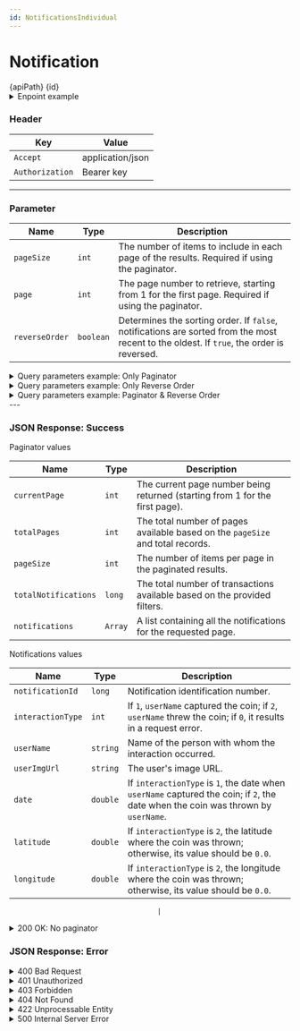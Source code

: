 ```yaml
---
id: NotificationsIndividual
---
```







# Notification


<div className="highlight-box">
  <HttpMethodTag method={method} /> {apiPath} {id}
</div>





<details className='details-custom'>
  <summary>Enpoint example</summary>
    <div className="examples-style"> 
      {apiPath}`444`
    </div>
</details>



### Header

| Key             | Value    |
|-----------------|----------|
| `Accept`        | application/json |
| `Authorization` | Bearer key|


---
### Parameter

| Name           | Type      |  Description                                                                                   |
|----------------|-----------|-----------------------------------------------------------------------------------------------|
| `pageSize`     | `int`     | The number of items to include in each page of the results. Required if using the paginator.  |
| `page`         | `int`     | The page number to retrieve, starting from 1 for the first page. Required if using the paginator. |
| `reverseOrder` | `boolean` | Determines the sorting order. If `false`, notifications are sorted from the most recent to the oldest. If `true`, the order is reversed. |



<details className='details-custom'>
  <summary>Query parameters example: Only Paginator</summary>
    <div className="examples-style"> 
      {apiPath}`?pageSize=10&page=2`
    </div>
</details>

<details className='details-custom'>
  <summary>Query parameters example: Only Reverse Order</summary>
    <div className="examples-style"> 
      {apiPath}`?reverseOrder=false`
    </div>
</details>

<details className='details-custom'>
  <summary>Query parameters example: Paginator & Reverse Order</summary>
    <div className="examples-style"> 
      {apiPath}`?pageSize=10&page=2&reverseOrder=false`
    </div>
</details>
---

### JSON Response: Success

<div className="table-title">
  Paginator values
</div>

| Name                  | Type       |   Description                                                                                  |
|-----------------------|------------|-----------------------------------------------------------------------------------------------|
| `currentPage`         | `int`      | The current page number being returned (starting from 1 for the first page).                |
| `totalPages`          | `int`      | The total number of pages available based on the `pageSize` and total records.              |
| `pageSize`            | `int`      | The number of items per page in the paginated results.                                       |
| `totalNotifications`  | `long`     | The total number of transactions available based on the provided filters.                   |
| `notifications`       | `Array`    | A list containing all the notifications for the requested page.                              |

<div className="table-title">
  Notifications values
</div>

| Name              | Type     | Description                                                                                     |
|-------------------|----------|-------------------------------------------------------------------------------------------------|
| `notificationId`  | `long`   | Notification identification number.                                                            |
| `interactionType` | `int`    | If `1`, `userName` captured the coin; if `2`, `userName` threw the coin; if `0`, it results in a request error. |
| `userName`        | `string` | Name of the person with whom the interaction occurred.                                          |
| `userImgUrl`      | `string` | The user's image URL.                                                                           |
| `date`            | `double` | If `interactionType` is `1`, the date when `userName` captured the coin; if `2`, the date when the coin was thrown by `userName`. |
| `latitude`        | `double` | If `interactionType` is `2`, the latitude where the coin was thrown; otherwise, its value should be `0.0`. |
| `longitude`       | `double` | If `interactionType` is `2`, the longitude where the coin was thrown; otherwise, its value should be `0.0`. |


                                         |
<details className='details-custom'>
  <summary>200 OK: No paginator</summary>
```JSON
[
  {
    "notificationId": 123456,
    "interactionType": 1,
    "userName": "Alice Smith",
    "userImgUrl": "https://example.com/images/alice.jpg",
    "date": 1680537600.0,
    "latitude": 0.0,
    "longitude": 0.0
  },
  {
    "notificationId": 789012,
    "interactionType": 2,
    "userName": "Bob Johnson",
    "userImgUrl": "https://example.com/images/bob.jpg",
    "date": 1680624000.0,
    "latitude": 37.7749,
    "longitude": -122.4194
  }
]

```

</details>


<details className='details-custom'>
  <summary>200 OK: Paginator</summary>
```JSON
{
  "currentPage": 2,
  "totalPages": 5,
  "pageSize": 10,
  "totalTransactions": 45,
  "notifications": [
    {
        "notificationId": 123456,
        "interactionType": 1,
        "userName": "Alice Smith",
        "userImgUrl": "https://example.com/images/alice.jpg",
        "date": 1680537600.0,
        "latitude": 0.0,
        "longitude": 0.0
    },
    {
        "notificationId": 789012,
        "interactionType": 2,
        "userName": "Bob Johnson",
        "userImgUrl": "https://example.com/images/bob.jpg",
        "date": 1680624000.0,
        "latitude": 37.7749,
        "longitude": -122.4194
    }


    ]
}

```

</details>


### JSON Response: Error

<details className='details-custom'> 
    <summary>400 Bad Request</summary>
```JSON
{
  "code": "INVALID_REQUEST",
  "message": "The provided parameters are invalid or malformed."
}
```

```JSON
{
  "code": "MISSING_PAGINATION",
  "message": "Both 'pageSize' and 'page' are required when using the paginator."
}

```
</details> 

<details className='details-custom'> 
    <summary>401 Unauthorized</summary>

```JSON
{
  "code": "UNAUTHORIZED",
  "message": "Authentication failed. Please provide a valid Bearer token."
}

```

</details> 
    
<details className='details-custom'> 
    <summary>403 Forbidden</summary>


```JSON
{
  "code": "ACCESS_FORBIDDEN",
  "message": "You do not have permission to access these notifications."
}

```

</details> 

 <details className='details-custom'>
    <summary>404 Not Found</summary>
    
```JSON
{
  "code": "NOTIFICATIONS_NOT_FOUND",
  "message": "No notifications were found for the provided parameters."
}

```

</details> 

<details className='details-custom'>
    <summary>422 Unprocessable Entity</summary>

```JSON
{
  "code": "INVALID_PAGINATOR",
  "message": "The page number or page size is invalid. Please provide valid pagination parameters."
}

```
</details> 



<details className='details-custom'>
<summary> 500 Internal Server Error</summary>


``` JSON
{
  "code": "INTERNAL_SERVER_ERROR",
  "message": "An unexpected error occurred while validating the OTP. Please try again later."
}
```

</details>
